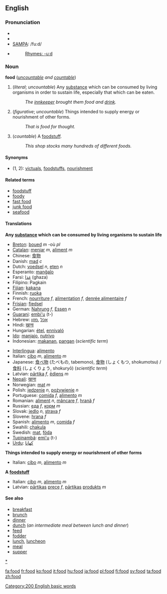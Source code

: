 ==English==

{{rank|respect|that's|Christian|745|food|trying|states|wished}}

===Pronunciation===
*{{AHD|/fo͞od/}}
*{{IPA|/fuːd/}}
*[[SAMPA]]: /fu:d/
*{{audio|en-us-food.ogg|Audio (US)}}
*:[[Rhymes:English:-uːd|Rhymes: -uːd]]

===Noun===
'''food''' (''[[uncountable]] and [[countable]]'')

#(''literal''; ''uncountable'') Any [[substance]] which can be consumed by living organisms in order to sustain life, especially that which can be eaten.
#:''The [[innkeeper]] brought them food and [[drink]].''
#(''figurative''; ''uncountable'') Things intended to supply energy or nourishment of other forms.
#:''That is food for thought.''
#(''countable'') A [[foodstuff]].
#:''This shop stocks many hundreds of different foods.''



====Synonyms====
*(1, 2): [[victuals]], [[foodstuff]]s, [[nourishment]]

====Related terms====
*[[foodstuff]]
*[[foody]]
*[[fast food]]
*[[junk food]]
*[[seafood]]

====Translations====

'''Any [[substance]] which can be consumed by living organisms to sustain life'''

{{top}}
*[[Breton]]: [[boued]] ''m'' -où ''pl''
*[[Catalan]]: [[menjar]] ''m'', [[aliment]] ''m''
*Chinese: [[食物]]
*Danish: [[mad#Danish|mad]] ''c''
*Dutch: [[voedsel]] ''n'', [[eten]] ''n''
*Esperanto: [[manĝaĵo]]
*Farsi: [[غذا]] (ghaza)
*Filipino: Pagkain
*[[Fijian]]: [[kakana]]
*Finnish: [[ruoka]]
*French:  [[nourriture]] ''f'', [[alimentation]] ''f'', [[denrée alimentaire]] ''f''
*[[Frisian]]: [[fiedsel]]
*German: [[Nahrung]] ''f'', [[Essen]] ''n''
*[[Guarani]]: [[embi'u]] (t-)
*Hebrew: [[אכל]] ,[[מזון]]
*Hindi: [[खाना]]
*Hungarian: [[étel]], [[ennivaló]]
*[[Ido]]: [[manjajo]], [[nutrivo]]
*Indonesian: [[makan|makanan]], [[pangan]] (''scientific term'')
{{mid}}
*[[Interlingua]]:  [[alimento#Interlingua|alimento]]
*Italian: [[cibo]] ''m'', [[alimento]] ''m''
*Japanese: [[食べ物]] (たべもの, tabemono), [[食物]] (しょくもつ, shokumotsu) / [[食料]] (しょくりょう, shokuryō) (''scientific term'')
*Latvian: [[pārtika]] ''f'', [[ēdiens]] ''m''
*[[Nepali]]: [[खाना]]
*Norwegian: [[:no:mat|mat]] ''m''
*Polish: [[jedzenie]] ''n'', [[pożywienie]] ''n''
*Portuguese: [[comida#Portuguese|comida]] ''f'', [[alimento#Portuguese|alimento]] ''m''
*Romanian: [[aliment]] ''n'', [[mâncare]] ''f'', [[hrană]] ''f''
*Russian: [[:ru:еда|еда]] ''f'', [[:ru:корм|корм]] ''m''
*Slovak: [[jedlo]] ''n'', [[strava]] ''f''
*Slovene: [[hrana]] ''f''
*Spanish: [[alimento#Spanish|alimento]] ''m'', [[comida#Spanish|comida]] ''f''
*Swahili: [[chakula]]
*Swedish: [[mat]], [[föda]]
*[[Tupinambá]]: [[emi'u]] (t-)
*[[Urdu]]: [[کھانا]]
{{bottom}}

'''Things intended to supply energy or nourishment of other forms'''
{{top}}
*Italian: [[cibo]] ''m'', [[alimento]] ''m''
{{mid}}
{{bottom}}

'''A [[foodstuff]]'''
{{top}}
*Italian: [[cibo]] ''m'', [[alimento]] ''m''
*Latvian: [[pārtika|pārtikas]] [[prece]] ''f'', [[pārtika|pārtikas]] [[produkts]] ''m'' 
{{mid}}
{{bottom}}

====See also====
*[[breakfast]]
*[[brunch]]
*[[dinner]]
*[[dunch]] (''an intermediate meal between lunch and dinner'')
*[[feed]]
*[[fodder]]
*[[lunch]], [[luncheon]]
*[[meal]]
*[[supper]]

[[Category:200 English basic words]]
[[category:Food and Drink|*]]

[[fa:food]]
[[fr:food]]
[[ko:food]]
[[it:food]]
[[hu:food]]
[[ja:food]]
[[pl:food]]
[[fi:food]]
[[sv:food]]
[[ta:food]]
[[zh:food]]
